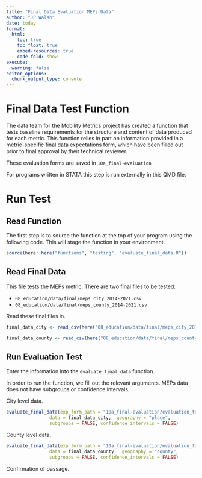 ```yaml
---
title: "Final Data Evaluation MEPs Data"
author: "JP Walsh"
date: today
format:
  html:
    toc: true
    toc_float: true
    embed-resources: true
    code-fold: show
execute: 
  warning: false
editor_options: 
  chunk_output_type: console
---
```


# Final Data Test Function

The data team for the Mobility Metrics project has created a function that tests baseline requirements for the structure and content of data produced for each metric. This function relies in part on information provided in a metric-specific final data expectations form, which have been filled out prior to final approval by their technical reviewer. 

These evaluation forms are saved in `10a_final-evaluation`

For programs written in STATA this step is run externally in this QMD file. 

# Run Test

## Read Function

The first step is to source the function at the top of your program using the following code. This will stage the function in your environment.

```r
source(here::here("functions", "testing", "evaluate_final_data.R"))
```


## Read Final Data

This file tests the MEPs metric. There are two final files to be tested:

 - `08_education/data/final/meps_city_2014-2021.csv`
 - `08_education/data/final/meps_county_2014-2021.csv`

Read these final files in.

```r
final_data_city <- read_csv(here("08_education/data/final/meps_city_2014-2021.csv"), show_col_types = FALSE)

final_data_county <- read_csv(here("08_education/data/final/meps_county_2014-2021.csv"), show_col_types = FALSE)
```

## Run Evaluation Test

Enter the information into the `evaluate_final_data` function. 

In order to run the function, we fill out the relevant arguments. MEPs data does not have subgroups or confidence intervals.

City level data.
```r
evaluate_final_data(exp_form_path = "10a_final-evaluation/evaluation_form_meps_overall_place.csv",
                data = final_data_city,  geography = "place",
                subgroups = FALSE, confidence_intervals = FALSE)
```

County level data.
```r
evaluate_final_data(exp_form_path = "10a_final-evaluation/evaluation_form_meps_overall_county.csv",
                data = final_data_county,  geography = "county",
                subgroups = FALSE, confidence_intervals = FALSE)

```

Confirmation of passage.

